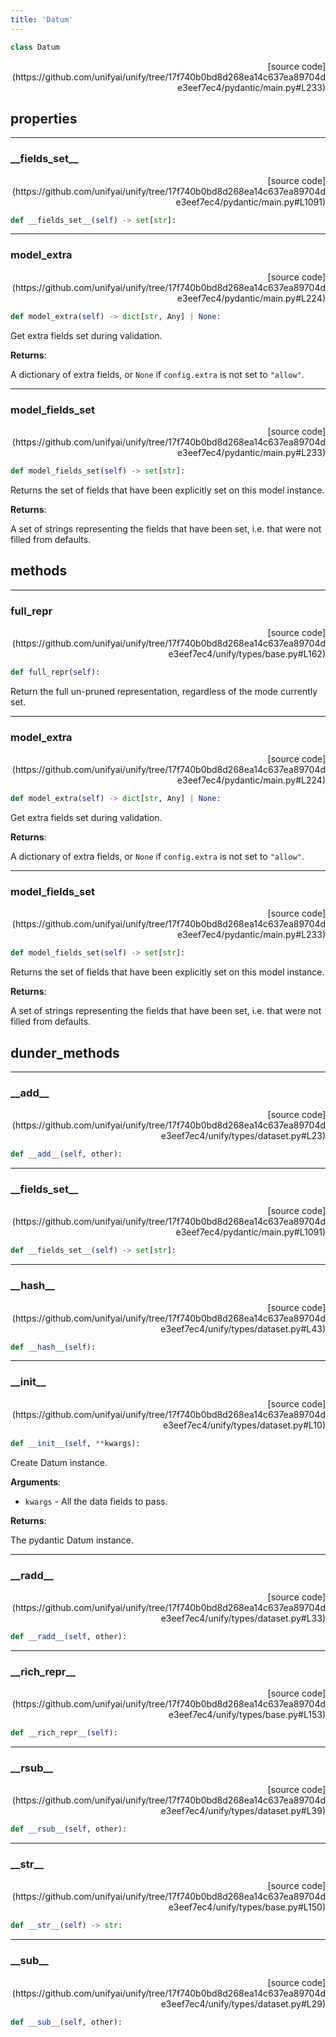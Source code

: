 ```yaml
---
title: 'Datum'
---
```


```python
class Datum
```

<p align="right">[source code](https://github.com/unifyai/unify/tree/17f740b0bd8d268ea14c637ea89704de3eef7ec4/pydantic/main.py#L233)</p>



## properties

---

### \_\_fields\_set\_\_

<p align="right">[source code](https://github.com/unifyai/unify/tree/17f740b0bd8d268ea14c637ea89704de3eef7ec4/pydantic/main.py#L1091)</p>

```python
def __fields_set__(self) -> set[str]:
```



---

### model\_extra

<p align="right">[source code](https://github.com/unifyai/unify/tree/17f740b0bd8d268ea14c637ea89704de3eef7ec4/pydantic/main.py#L224)</p>

```python
def model_extra(self) -> dict[str, Any] | None:
```

Get extra fields set during validation.

**Returns**:

A dictionary of extra fields, or `None` if `config.extra` is not set to `"allow"`.

---

### model\_fields\_set

<p align="right">[source code](https://github.com/unifyai/unify/tree/17f740b0bd8d268ea14c637ea89704de3eef7ec4/pydantic/main.py#L233)</p>

```python
def model_fields_set(self) -> set[str]:
```

Returns the set of fields that have been explicitly set on this model instance.

**Returns**:

A set of strings representing the fields that have been set,
i.e. that were not filled from defaults.

## methods

---

### full\_repr

<p align="right">[source code](https://github.com/unifyai/unify/tree/17f740b0bd8d268ea14c637ea89704de3eef7ec4/unify/types/base.py#L162)</p>

```python
def full_repr(self):
```

Return the full un-pruned representation, regardless of the mode currently set.

---

### model\_extra

<p align="right">[source code](https://github.com/unifyai/unify/tree/17f740b0bd8d268ea14c637ea89704de3eef7ec4/pydantic/main.py#L224)</p>

```python
def model_extra(self) -> dict[str, Any] | None:
```

Get extra fields set during validation.

**Returns**:

A dictionary of extra fields, or `None` if `config.extra` is not set to `"allow"`.

---

### model\_fields\_set

<p align="right">[source code](https://github.com/unifyai/unify/tree/17f740b0bd8d268ea14c637ea89704de3eef7ec4/pydantic/main.py#L233)</p>

```python
def model_fields_set(self) -> set[str]:
```

Returns the set of fields that have been explicitly set on this model instance.

**Returns**:

A set of strings representing the fields that have been set,
i.e. that were not filled from defaults.

## dunder_methods

---

### \_\_add\_\_

<p align="right">[source code](https://github.com/unifyai/unify/tree/17f740b0bd8d268ea14c637ea89704de3eef7ec4/unify/types/dataset.py#L23)</p>

```python
def __add__(self, other):
```



---

### \_\_fields\_set\_\_

<p align="right">[source code](https://github.com/unifyai/unify/tree/17f740b0bd8d268ea14c637ea89704de3eef7ec4/pydantic/main.py#L1091)</p>

```python
def __fields_set__(self) -> set[str]:
```



---

### \_\_hash\_\_

<p align="right">[source code](https://github.com/unifyai/unify/tree/17f740b0bd8d268ea14c637ea89704de3eef7ec4/unify/types/dataset.py#L43)</p>

```python
def __hash__(self):
```



---

### \_\_init\_\_

<p align="right">[source code](https://github.com/unifyai/unify/tree/17f740b0bd8d268ea14c637ea89704de3eef7ec4/unify/types/dataset.py#L10)</p>

```python
def __init__(self, **kwargs):
```

Create Datum instance.

**Arguments**:

- `kwargs` - All the data fields to pass.



**Returns**:

The pydantic Datum instance.

---

### \_\_radd\_\_

<p align="right">[source code](https://github.com/unifyai/unify/tree/17f740b0bd8d268ea14c637ea89704de3eef7ec4/unify/types/dataset.py#L33)</p>

```python
def __radd__(self, other):
```



---

### \_\_rich\_repr\_\_

<p align="right">[source code](https://github.com/unifyai/unify/tree/17f740b0bd8d268ea14c637ea89704de3eef7ec4/unify/types/base.py#L153)</p>

```python
def __rich_repr__(self):
```



---

### \_\_rsub\_\_

<p align="right">[source code](https://github.com/unifyai/unify/tree/17f740b0bd8d268ea14c637ea89704de3eef7ec4/unify/types/dataset.py#L39)</p>

```python
def __rsub__(self, other):
```



---

### \_\_str\_\_

<p align="right">[source code](https://github.com/unifyai/unify/tree/17f740b0bd8d268ea14c637ea89704de3eef7ec4/unify/types/base.py#L150)</p>

```python
def __str__(self) -> str:
```



---

### \_\_sub\_\_

<p align="right">[source code](https://github.com/unifyai/unify/tree/17f740b0bd8d268ea14c637ea89704de3eef7ec4/unify/types/dataset.py#L29)</p>

```python
def __sub__(self, other):
```


